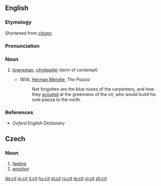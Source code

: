 ==English==

===Etymology===
Shortened from [[citizen]].

===Pronunciation===
{{IPA|/sɪt/}}

===Noun===
{{en-noun}}

# {{archaic}} [[townsman]], [[citydweller]] (term of contempt)
#*1856, [[w:Herman Melville|Herman Melville]], ''The Piazza''
#*:Not forgotten are the blue noses of the carpenters, and how they [[scout|scouted]] at the greenness of the cit, who would build his sole piazza to the north.

===References===         
* ''Oxford English Dictionary''

==Czech==

===Noun===
{{cs-noun|g=m}}

# [[feeling]]
# [[emotion]]

[[de:cit]]
[[io:cit]]
[[it:cit]]
[[hu:cit]]
[[pl:cit]]
[[ru:cit]]
[[te:cit]]
[[vi:cit]]
[[zh:cit]]